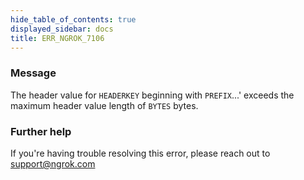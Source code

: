 ```yaml
---
hide_table_of_contents: true
displayed_sidebar: docs
title: ERR_NGROK_7106
---
```


### Message

The header value for `HEADERKEY` beginning with `PREFIX`...' exceeds the maximum header value length of `BYTES` bytes.

<ErrorDetails />

### Further help

If you're having trouble resolving this error, please reach out to [support@ngrok.com](mailto:support@ngrok.com?subject=Help%20with%20ERR_NGROK_7106)
